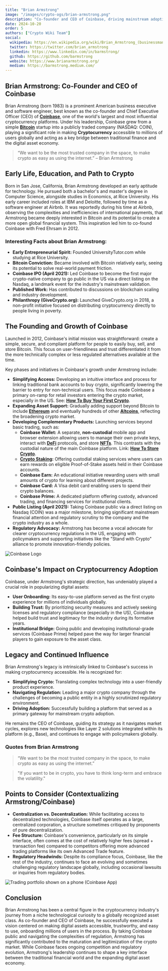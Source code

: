 ```yaml
---
title: "Brian Armstrong"
image: "/images/crypto-ogs/brian-armstrong.png"
description: "Co-founder and CEO of Coinbase, driving mainstream adoption of cryptocurrency."
date: 2024-10-20
order: 5
authors: ["Crypto Wiki Team"]
social:
  wikipedia: https://en.wikipedia.org/wiki/Brian_Armstrong_(businessman)
  twitter: https://twitter.com/brian_armstrong
  linkedin: https://www.linkedin.com/in/barmstrong/
  github: https://github.com/barmstrong
  website: https://www.brianarmstrong.org/
  medium: https://barmstrong.medium.com/
---
```


## **Brian Armstrong: Co-Founder and CEO of Coinbase**

Brian Armstrong (born 1983) is a prominent American business executive and software engineer, best known as the co-founder and Chief Executive Officer (CEO) of **[Coinbase](/exchanges/coinbase)**, one of the world's largest and most influential cryptocurrency platforms. Under his leadership, Coinbase grew from a simple **[Bitcoin](/posts/what-is-bitcoin)** startup into a publicly traded company (NASDAQ: COIN), playing a significant role in making **Cryptocurrency** accessible to millions of users globally and acting as a key bridge between traditional finance and the digital asset economy.

> “We want to be the most trusted company in the space, to make crypto as easy as using the internet.” – Brian Armstrong

## **Early Life, Education, and Path to Crypto**

Born in San Jose, California, Brian Armstrong developed an early aptitude for technology. He pursued both a bachelor's and master's degree in Computer Science, alongside studies in Economics, at Rice University. His early career included roles at IBM and Deloitte, followed by time as a software engineer at Airbnb. It was reportedly during his time at Airbnb, observing the complexities and inefficiencies of international payments, that Armstrong became deeply interested in Bitcoin and its potential to create a more open global financial system. This inspiration led him to co-found Coinbase with Fred Ehrsam in 2012.

### **Interesting Facts about Brian Armstrong:**

- **Early Entrepreneurial Spirit:** Founded UniversityTutor.com while studying at Rice University.
- **Bitcoin Conviction:** Became involved with Bitcoin relatively early, seeing its potential to solve real-world payment friction.
- **Coinbase IPO (April 2021):** Led Coinbase to become the first major crypto-native company to go public in the US via a direct listing on the Nasdaq, a landmark event for the industry's mainstream validation.
- **Published Work:** Has contributed to discussions on blockchain scaling and industry development.
- **Philanthropy (GiveCrypto.org):** Launched GiveCrypto.org in 2018, a non-profit initiative focused on distributing cryptocurrency directly to people living in poverty.

## **The Founding and Growth of Coinbase**

Launched in 2012, Coinbase's initial mission was straightforward: create a simple, secure, and compliant platform for people to easily buy, sell, and store Bitcoin. This focus on user-friendliness and trust differentiated it from the more technically complex or less regulated alternatives available at the time.

Key phases and initiatives in Coinbase's growth under Armstrong include:

- **Simplifying Access:** Developing an intuitive interface and process for linking traditional bank accounts to buy crypto, significantly lowering the barrier to entry for non-technical users. This focus made Coinbase a primary on-ramp for retail investors entering the crypto market, especially in the US. See: **[How To Buy Your First Crypto](/posts/how-to-buy-your-first-crypto)**.
- **Expanding Asset Support:** Gradually adding support beyond Bitcoin to include **[Ethereum](/posts/what-is-ethereum)** and eventually hundreds of other **[Altcoins](/posts/what-are-altcoins)**, reflecting the broadening crypto market.
- **Developing Complementary Products:** Launching services beyond basic trading, such as:
  - **Coinbase Wallet:** A separate, **non-custodial** mobile app and browser extension allowing users to manage their own private keys, interact with **[DeFi](/posts/what-is-defi)** protocols, and store **[NFTs](/posts/are-nfts-dead)**. This contrasts with the custodial nature of the main Coinbase platform. Link: **[How To Store Crypto](/posts/how-to-store-crypto)**.
  - **[Crypto Staking](/posts/crypto-staking):** Offering custodial staking services where users can earn rewards on eligible Proof-of-Stake assets held in their Coinbase accounts.
  - **Coinbase Earn:** An educational initiative rewarding users with small amounts of crypto for learning about different projects.
  - **Coinbase Card:** A Visa debit card enabling users to spend their crypto balances.
  - **Coinbase Prime:** A dedicated platform offering custody, advanced trading, and financing services for institutional clients.
- **Public Listing (April 2021):** Taking Coinbase public via a direct listing on Nasdaq (COIN) was a major milestone, bringing significant mainstream financial attention and regulatory scrutiny to the company and the crypto industry as a whole.
- **Regulatory Advocacy:** Armstrong has become a vocal advocate for clearer cryptocurrency regulations in the US, engaging with policymakers and supporting initiatives like the "Stand with Crypto" alliance to promote innovation-friendly policies.

![Coinbase Logo](/images/exchanges/coinbase.png)

## **Coinbase's Impact on Cryptocurrency Adoption**

Coinbase, under Armstrong's strategic direction, has undeniably played a crucial role in popularizing digital assets:

- **User Onboarding:** Its easy-to-use platform served as the first crypto experience for millions of individuals globally.
- **Building Trust:** By prioritizing security measures and actively seeking licenses and regulatory compliance (especially in the US), Coinbase helped build trust and legitimacy for the industry during its formative years.
- **Institutional Bridge:** Going public and developing institutional-grade services (Coinbase Prime) helped pave the way for larger financial players to gain exposure to the asset class.

## **Legacy and Continued Influence**

Brian Armstrong's legacy is intrinsically linked to Coinbase's success in making cryptocurrency accessible. He is recognized for:

- **Simplifying Crypto:** Translating complex technology into a user-friendly product experience.
- **Navigating Regulation:** Leading a major crypto company through the challenges of becoming a public entity in a highly scrutinized regulatory environment.
- **Driving Adoption:** Successfully building a platform that served as a primary gateway for mainstream crypto adoption.

He remains the CEO of Coinbase, guiding its strategy as it navigates market cycles, explores new technologies like Layer 2 solutions integrated within its platform (e.g., Base), and continues to engage with policymakers globally.

### **Quotes from Brian Armstrong**

> “We want to be the most trusted company in the space, to make crypto as easy as using the internet.”

> "If you want to be in crypto, you have to think long-term and embrace the volatility."

## **Points to Consider (Contextualizing Armstrong/Coinbase)**

- **Centralization vs. Decentralization:** While facilitating access to decentralized technologies, Coinbase itself operates as a large, centralized corporation, a structure sometimes critiqued by proponents of pure decentralization.
- **Fee Structure:** Coinbase's convenience, particularly on its simple interface, often comes at the cost of relatively higher fees (spread + transaction fee) compared to competitors offering more advanced trading platforms like its own Advanced Trade feature.
- **Regulatory Headwinds:** Despite its compliance focus, Coinbase, like the rest of the industry, continues to face an evolving and sometimes challenging regulatory landscape globally, including occasional lawsuits or inquiries from regulatory bodies.

![Trading portfolio shown on a phone (Coinbase App)](/images/posts/portfolio.jpg)

## **Conclusion**

Brian Armstrong has been a central figure in the cryptocurrency industry's journey from a niche technological curiosity to a globally recognized asset class. As co-founder and CEO of Coinbase, he successfully executed a vision centered on making digital assets accessible, trustworthy, and easy to use, onboarding millions of users in the process. By taking Coinbase public and navigating the complexities of regulation, Armstrong has significantly contributed to the maturation and legitimization of the crypto market. While Coinbase faces ongoing competition and regulatory evolution, Armstrong's leadership continues to shape a key interface between the traditional financial world and the expanding digital asset economy.
